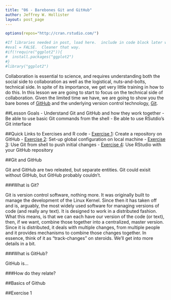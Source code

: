 ```yaml
---
title: "06 - Barebones Git and GitHub"
author: Jeffrey W. Hollister
layout: post_page
---
```


```r
options(repos="http://cran.rstudio.com/")

#If libraries needed in post, load here.  include in code block later with 
#eval = FALSE.  Cleaner that way.
#if(!require("ggplot2")){
#  install.packages("ggplot2")
#}
#library("ggplot2")
```

Collaboration is essential to science, and requires understanding both the social side to collaboration as well as the logistical, nuts-and-bolts, technical side.  In spite of its importance, we get very little training in how to do this.  In this lesson we are going to start to focus on the technical side of collaboration.  Given the limited time we have, we are going to show you the bare bones of [GitHub](https://github.com) and the underlying version control technology, [Git](https://git-scm.com/).  

##Lesson Goals
- Understand Git and GitHub and how they work together
- Be able to use basic Git commands from the shell
- Be able to use RSutdio's Git interface

##Quick Links to Exercises and R code
- [Exercise 1](#exercise-1): Create a repository on GitHub
- [Exercise 2](#exercise-2): Set-up global configuration on local machine
- [Exercise 3](#exercise-3): Use Git from shell to push initial changes
- [Exercise 4](#exercise-4): Use RStudio with your GitHub repository

##Git and GitHub

Git and GitHub are two releated, but separate entities.  Git could exisit without GitHub, but GitHub probably couldn't.  

###What is Git?

Git is version control software, nothing more.  It was originally built to manage the development of the Linux Kernel.  Since then it has taken off and is, arguably, the most widely used software for managing versions of code (and really any text).  It is designed to work in a distributed fashion.  What this means, is that we can each have our version of the code (or text), then, if we want, combine those together into a centralized, master version.  Since it is distributed, it deals with multiple changes, from multiple people and it  provides mechanisms to combine those changes together.  In essence, think of it as "track-changes" on steroids.  We'll get into more details in a bit.

###What is GitHub?

GitHub is...

###How do they relate?

##Basics of Github

##Exercise 1

